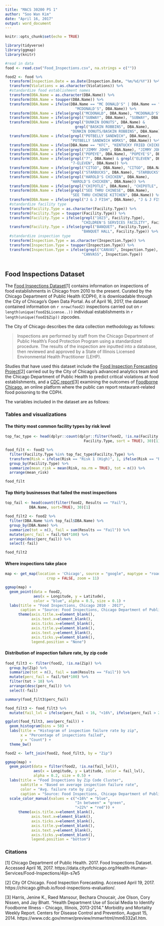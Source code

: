 ```yaml
---
title: "MACS 30200 PS 1"
author: "Soo Wan Kim"
date: "April 16, 2017"
output: word_document
---
```


```r
knitr::opts_chunk$set(echo = TRUE)

library(tidyverse)
library(ggmap)
library(knitr)

#read in data
food <- read.csv("Food_Inspections.csv", na.strings = c(""))

food2 <- food %>%
  transform(Inspection.Date = as.Date(Inspection.Date, "%m/%d/%Y")) %>%
  transform(Violations = as.character(Violations)) %>%
  #standardize food establishment names
  transform(DBA.Name = as.character(DBA.Name)) %>% 
  transform(DBA.Name = toupper(DBA.Name)) %>% 
  transform(DBA.Name = ifelse(DBA.Name == "MC DONALD'S" | DBA.Name == "MC DONALDS",
                                "MCDONALD'S", DBA.Name)) %>% 
  transform(DBA.Name = ifelse(grepl("MCDONALD", DBA.Name), "MCDONALD'S", DBA.Name)) %>% 
  transform(DBA.Name = ifelse(grepl("SUBWAY", DBA.Name), "SUBWAY", DBA.Name)) %>%
  transform(DBA.Name = ifelse(grepl("DUNKIN DONUTS", DBA.Name) & 
                                grepl("BASKIN ROBBINS", DBA.Name), 
                              "DUNKIN DONUTS/BASKIN ROBBINS", DBA.Name)) %>% 
  transform(DBA.Name = ifelse(grepl("POTBELLY SANDWICH", DBA.Name), 
                              "POTBELLY SANDWICH WORKS", DBA.Name)) %>%
  transform(DBA.Name = ifelse(DBA.Name == "KFC", "KENTUCKY FRIED CHICKEN", DBA.Name)) %>%
  transform(DBA.Name = ifelse(grepl("JIMMY JOHN", DBA.Name), "JIMMY JOHN'S", DBA.Name)) %>% 
  transform(DBA.Name = ifelse(grepl("POPEYE", DBA.Name), "POPEYE'S", DBA.Name)) %>% 
  transform(DBA.Name = ifelse(grepl("7", DBA.Name) & grepl("ELEVEN", DBA.Name), 
                              "7-ELEVEN", DBA.Name)) %>% 
  transform(DBA.Name = ifelse(grepl("CITGO", DBA.Name), "CITGO", DBA.Name)) %>%
  transform(DBA.Name = ifelse(grepl("STARBUCKS", DBA.Name), "STARBUCKS", DBA.Name)) %>% 
  transform(DBA.Name = ifelse(grepl("HAROLD'S CHICKEN", DBA.Name), 
                              "HAROLD'S CHICKEN", DBA.Name)) %>%
  transform(DBA.Name = ifelse(grepl("CHIPOTLE", DBA.Name), "CHIPOTLE", DBA.Name)) %>%
  transform(DBA.Name = ifelse(grepl("SEE THRU CHINESE", DBA.Name), 
                              "SEE THRU CHINESE KITCHEN", DBA.Name)) %>% 
  transform(DBA.Name = ifelse(grepl("J & J FISH", DBA.Name), "J & J FISH & CHICKEN", DBA.Name)) %>%
  #standardize facility type
  transform(Facility.Type = as.character(Facility.Type)) %>%
  transform(Facility.Type = toupper(Facility.Type)) %>% 
  transform(Facility.Type = ifelse(grepl("1023", Facility.Type), 
                                   "CHILDREN'S SERVICES FACILITY", Facility.Type)) %>% 
  transform(Facility.Type = ifelse(grepl("BANQUET", Facility.Type), 
                                   "BANQUET HALL", Facility.Type)) %>%
  #standardize inspection type
  transform(Inspection.Type = as.character(Inspection.Type)) %>%
  transform(Inspection.Type = toupper(Inspection.Type)) %>% 
  transform(Inspection.Type = ifelse(grepl("CANVAS", Inspection.Type), 
                                   "CANVASS", Inspection.Type))
  
```

## Food Inspections Dataset

The [Food Inspections Dataset](https://data.cityofchicago.org/Health-Human-Services/Food-Inspections/4ijn-s7e5/data)[1] contains information on inspections of food establishments in Chicago from 2010 to the present. Curated by the Chicago Department of Public Health (CDPH), it is downloadable through the City of Chicago's Open Data Portal. As of April 16, 2017, the dataset contained information on `r nrow(food2)` inspections carried out on `r length(unique(food2$License..))` individual establishments in `r length(unique(food2$Zip))` zipcodes. 

The City of Chicago describes the data collection methodology as follows:

> Inspections are performed by staff from the Chicago Department of Public Health's Food Protection Program using a standardized procedure. The results of the inspection are inputted into a database, then reviewed and approved by a State of Illinois Licensed Environmental Health Practitioner (LEHP). 

Studies that have used this dataset include the [Food Inspection Forecasting Project](https://chicago.github.io/food-inspections-evaluation/)[2] carried out by the City of Chicago's advanced analytics team and the Chicago Department of Public Health to predict critical violations at food establishments, and a [CDC report](https://www.cdc.gov/mmwr/preview/mmwrhtml/mm6332a1.htm)[3] examining the outcomes of [Foodborne Chicago](https://www.foodbornechicago.org/), an online platform where the public can report restaurant-related food poisoning to the CDPH.

The variables included in the dataset are as follows:

### Tables and visualizations

#### The thirty most common facility types by risk level

```r
top_fac_type <- head(dplyr::count(dplyr::filter(food2, !is.na(Facility.Type)),
                                    Facility.Type, sort = TRUE), 30)[1]

food_filt <- food2 %>%
  filter(Facility.Type %in% top_fac_type$Facility.Type) %>%
  transform(Risk = ifelse(Risk == "Risk 1 (High)", 1, ifelse(Risk == "Risk 2 (Medium)", 2, 3))) %>%
  group_by(Facility.Type) %>%
  summarize(mean_risk = mean(Risk, na.rm = TRUE), tot = n()) %>%
  arrange(mean_risk)

food_filt
```

#### Top thirty businesses that failed the most inspections

```r
top_fail <- head(count(filter(food2, Results == "Fail"),
           DBA.Name, sort=TRUE), 30)[1]

food_filt2 <- food2 %>%
  filter(DBA.Name %in% top_fail$DBA.Name) %>%
  group_by(DBA.Name) %>%
  summarize(tot = n(), fail = sum(Results == "Fail")) %>%
  mutate(perc_fail = fail/tot*100) %>%
  arrange(desc(perc_fail)) %>%
  select(-fail)

food_filt2
```

#### Where inspections take place

```r
map <- get_map(location = 'Chicago', source = "google", maptype = "roadmap",
                   crop = FALSE, zoom = 11)

ggmap(map) + 
  geom_point(data = food2, 
             aes(x = Longitude, y = Latitude), 
             color = "blue", alpha = 0.5, size = 0.1) + 
  labs(title = "Food Inspections, Chicago 2010 - 2017",
       caption = "Source: Food Inspections, Chicago Department of Public Health") + 
      theme(axis.title.x=element_blank(),
            axis.text.x=element_blank(),
            axis.ticks.x=element_blank(),
            axis.title.y=element_blank(),
            axis.text.y=element_blank(),
            axis.ticks.y=element_blank(),
            legend.position = "None")
```


#### Distribution of inspection failure rate, by zip code

```r
food_filt3 <- filter(food2, !is.na(Zip)) %>%
  group_by(Zip) %>%
  summarize(tot = n(), fail = sum(Results == "Fail")) %>%
  mutate(perc_fail = fail/tot*100) %>%
  filter(tot > 10) %>% 
  arrange(desc(perc_fail)) %>%
  select(-fail)

summary(food_filt3$perc_fail)

food_filt3 <- food_filt3 %>%
  mutate(fail_lvl = ifelse(perc_fail < 16, "<16%", ifelse(perc_fail > 22, ">22%", "In between")))
```
```r
ggplot(food_filt3, aes(perc_fail)) + 
  geom_histogram(bins = 50) + 
  labs(title = "Histogram of inspection failure rate by zip",
       x = "Percentage of inspections failed", 
       y = "Count") + 
  theme_bw()

food2 <- left_join(food2, food_filt3, by = "Zip")

ggmap(map) + 
  geom_point(data = filter(food2, !is.na(fail_lvl)), 
             aes(x = Longitude, y = Latitude, color = fail_lvl), 
             alpha = 0.2, size = 0.5) + 
  labs(title = "Food Inspections by Zip Code Cluster",
       subtitle = "Based on average inspection failure rate",
       color = "Avg. failure rate by zip",
       caption = "Source: Food Inspections, Chicago Department of Public Health") + 
  scale_color_manual(values = c("<16%" = "blue",
                                "In between" = "green",
                                ">22%" = "red")) + 
      theme(axis.title.x=element_blank(),
            axis.text.x=element_blank(),
            axis.ticks.x=element_blank(),
            axis.title.y=element_blank(),
            axis.text.y=element_blank(),
            axis.ticks.y=element_blank(),
            legend.position = "bottom")
```

### Citations

[1] Chicago Department of Public Health. 2017. Food Inspections Dataset. Accessed April 16, 2017. https://data.cityofchicago.org/Health-Human-Services/Food-Inspections/4ijn-s7e5

[2] City Of Chicago. Food Inspection Forecasting. Accessed April 19, 2017. https://chicago.github.io/food-inspections-evaluation/.

[3] Harris, Jenine K., Raed Mansour, Bechara Choucair, Joe Olson, Cory Nissen, and Jay Bhatt. "Health Department Use of Social Media to Identify Foodborne Illness - Chicago, Illinois, 2013-2014." Morbidity and Mortality Weekly Report. Centers for Disease Control and Prevention, August 15, 2014. https://www.cdc.gov/mmwr/preview/mmwrhtml/mm6332a1.htm.